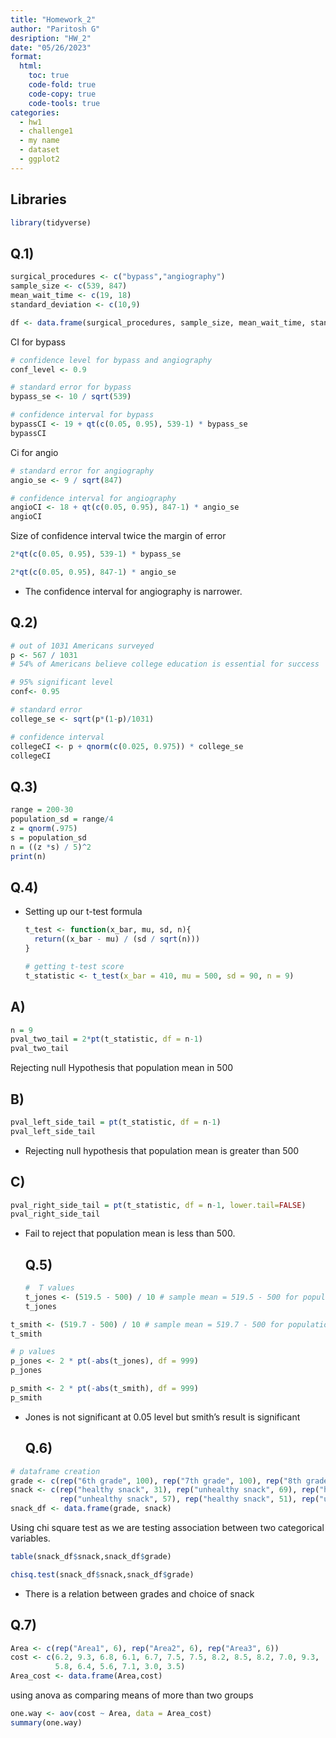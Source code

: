 ```yaml
---
title: "Homework_2"
author: "Paritosh G"
desription: "HW_2"
date: "05/26/2023"
format:
  html:
    toc: true
    code-fold: true
    code-copy: true
    code-tools: true
categories:
  - hw1
  - challenge1
  - my name
  - dataset
  - ggplot2
---
```


## Libraries

```r
library(tidyverse)

```

## Q.1)

```r
surgical_procedures <- c("bypass","angiography")
sample_size <- c(539, 847)
mean_wait_time <- c(19, 18)
standard_deviation <- c(10,9)

df <- data.frame(surgical_procedures, sample_size, mean_wait_time, standard_deviation)

```

CI for bypass

```r
# confidence level for bypass and angiography
conf_level <- 0.9

# standard error for bypass
bypass_se <- 10 / sqrt(539)

# confidence interval for bypass
bypassCI <- 19 + qt(c(0.05, 0.95), 539-1) * bypass_se
bypassCI
```

Ci for angio

```r
# standard error for angiography
angio_se <- 9 / sqrt(847)

# confidence interval for angiography
angioCI <- 18 + qt(c(0.05, 0.95), 847-1) * angio_se
angioCI
```

Size of confidence interval twice the margin of error

```r
2*qt(c(0.05, 0.95), 539-1) * bypass_se
```

```r
2*qt(c(0.05, 0.95), 847-1) * angio_se
```

-   The confidence interval for angiography is narrower.

## Q.2)

```r
# out of 1031 Americans surveyed
p <- 567 / 1031 
# 54% of Americans believe college education is essential for success

# 95% significant level
conf<- 0.95 

# standard error
college_se <- sqrt(p*(1-p)/1031) 

# confidence interval
collegeCI <- p + qnorm(c(0.025, 0.975)) * college_se
collegeCI 
```

## Q.3)

```r
range = 200-30
population_sd = range/4
z = qnorm(.975)
s = population_sd
n = ((z *s) / 5)^2
print(n)
```

## Q.4)

-   Setting up our t-test formula

    ```r
    t_test <- function(x_bar, mu, sd, n){
      return((x_bar - mu) / (sd / sqrt(n)))
    }

    # getting t-test score
    t_statistic <- t_test(x_bar = 410, mu = 500, sd = 90, n = 9)
    ```

## A)

```r
n = 9
pval_two_tail = 2*pt(t_statistic, df = n-1)
pval_two_tail
```

Rejecting null Hypothesis that population mean in 500

## B)

```r
pval_left_side_tail = pt(t_statistic, df = n-1)
pval_left_side_tail
```

-   Rejecting null hypothesis that population mean is greater than 500

## C)

```r
pval_right_side_tail = pt(t_statistic, df = n-1, lower.tail=FALSE)
pval_right_side_tail
```

-   Fail to reject that population mean is less than 500.

    ## Q.5)

    ```r
    #  T values
    t_jones <- (519.5 - 500) / 10 # sample mean = 519.5 - 500 for population mean / sample error of 10.0
    t_jones
    ```

```r
t_smith <- (519.7 - 500) / 10 # sample mean = 519.7 - 500 for population mean / sample error of 10.0
t_smith
```

```r
# p values
p_jones <- 2 * pt(-abs(t_jones), df = 999)
p_jones
```

```r
p_smith <- 2 * pt(-abs(t_smith), df = 999)
p_smith
```

-   Jones is not significant at 0.05 level but smith's result is significant

    ## Q.6)

```r
# dataframe creation
grade <- c(rep("6th grade", 100), rep("7th grade", 100), rep("8th grade", 100))
snack <- c(rep("healthy snack", 31), rep("unhealthy snack", 69), rep("healthy snack", 43),
           rep("unhealthy snack", 57), rep("healthy snack", 51), rep("unhealthy snack", 49))
snack_df <- data.frame(grade, snack)
```

Using chi square test as we are testing association between two categorical variables.

```r
table(snack_df$snack,snack_df$grade)
```

```r
chisq.test(snack_df$snack,snack_df$grade)
```

-   There is a relation between grades and choice of snack

## Q.7)

```r
Area <- c(rep("Area1", 6), rep("Area2", 6), rep("Area3", 6))
cost <- c(6.2, 9.3, 6.8, 6.1, 6.7, 7.5, 7.5, 8.2, 8.5, 8.2, 7.0, 9.3,
          5.8, 6.4, 5.6, 7.1, 3.0, 3.5)
Area_cost <- data.frame(Area,cost)
```

using anova as comparing means of more than two groups

```r
one.way <- aov(cost ~ Area, data = Area_cost)
summary(one.way) 
```
